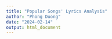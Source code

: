 ```yaml
---
title: "Popular Songs' Lyrics Analysis"
author: "Phong Duong"
date: "2024-02-14"
output: html_document
---
```


# 
